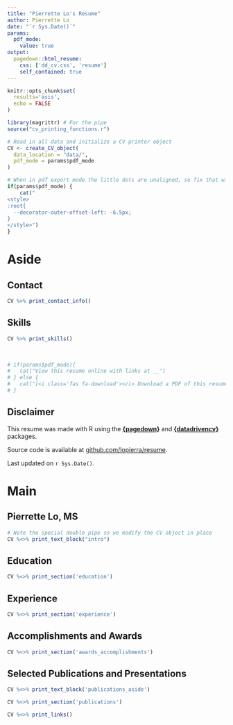 ```yaml
---
title: "Pierrette Lo's Resume"
author: Pierrette Lo
date: "`r Sys.Date()`"
params:
  pdf_mode:
    value: true
output:
  pagedown::html_resume:
    css: ['dd_cv.css', 'resume']
    self_contained: true
---
```


```r
knitr::opts_chunk$set(
  results='asis', 
  echo = FALSE
)

library(magrittr) # For the pipe
source("cv_printing_functions.r")

# Read in all data and initialize a CV printer object
CV <- create_CV_object(
  data_location = "data/",  
  pdf_mode = params$pdf_mode
)

```


```r
# When in pdf export mode the little dots are unaligned, so fix that with some conditional CSS.
if(params$pdf_mode) {
    cat("
<style>
:root{
  --decorator-outer-offset-left: -6.5px;
}
</style>")
}
```



Aside
================================================================================

Contact {#contact}
--------------------------------------------------------------------------------

```r
CV %>% print_contact_info()
```


Skills {#skills}
--------------------------------------------------------------------------------

```r
CV %>% print_skills()
```

<br>

```r
# if(params$pdf_mode){
#   cat("View this resume online with links at __")
# } else {
#   cat("[<i class='fas fa-download'></i> Download a PDF of this resume](https://github.com/lopierra/resume/raw/master/lo_resume.pdf)")
# }
```

Disclaimer {#disclaimer}
--------------------------------------------------------------------------------

This resume was made with R using the [**{pagedown}**](https://github.com/rstudio/pagedown) and [**{datadrivencv}**](https://github.com/nstrayer/datadrivencv) packages. 

Source code is available at [github.com/lopierra/resume](https://github.com/lopierra/resume).

Last updated on `r Sys.Date()`.



Main
================================================================================

Pierrette Lo, MS {#title}
--------------------------------------------------------------------------------

```r
# Note the special double pipe so we modify the CV object in place
CV %<>% print_text_block("intro") 
```


Education {data-icon=graduation-cap data-concise=true}
--------------------------------------------------------------------------------

```r
CV %<>% print_section('education')
```


Experience {data-icon=laptop}
--------------------------------------------------------------------------------

```r
CV %<>% print_section('experience')
```


Accomplishments and Awards {data-icon=award}
--------------------------------------------------------------------------------

```r
CV %<>% print_section('awards_accomplishments')
```


Selected Publications and Presentations {data-icon=book}
--------------------------------------------------------------------------------

::: aside
```r
CV %<>% print_text_block('publications_aside')
```
:::

```r
CV %<>% print_section('publications')
```



```r
CV %<>% print_links()
```
